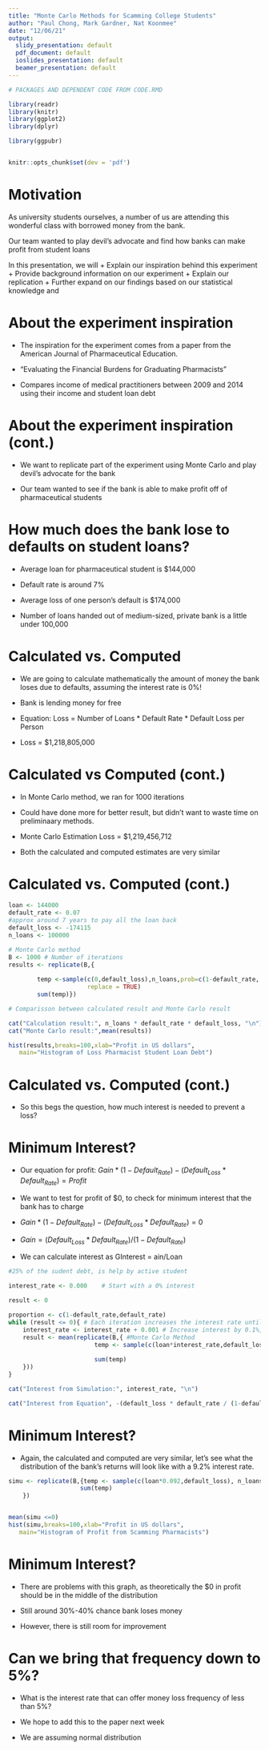 ```yaml
---
title: "Monte Carlo Methods for Scamming College Students"
author: "Paul Chong, Mark Gardner, Nat Koonmee"
date: "12/06/21"
output:
  slidy_presentation: default
  pdf_document: default
  ioslides_presentation: default
  beamer_presentation: default
---
```


```r

# PACKAGES AND DEPENDENT CODE FROM CODE.RMD

library(readr)
library(knitr)
library(ggplot2)
library(dplyr)

library(ggpubr)


knitr::opts_chunk$set(dev = 'pdf')

```



# Motivation

As university students ourselves, a number of us are attending this wonderful class with borrowed money from the bank.

Our team wanted to play devil's advocate and find how banks can make profit from student loans

In this presentation, we will
+ Explain our inspiration behind this experiment
+ Provide background information on our experiment
+ Explain our replication
+ Further expand on our findings based on our statistical knowledge and 

# About the experiment inspiration

+ The inspiration for the experiment comes from a paper from the American Journal of Pharmaceutical Education.

+ "Evaluating the Financial Burdens for Graduating Pharmacists"

+ Compares income of medical practitioners between 2009 and 2014 using their income and student loan debt

# About the experiment inspiration (cont.)

+ We want to replicate part of the experiment using Monte Carlo and play devil's advocate for the bank

+ Our team wanted to see if the bank is able to make profit off of pharmaceutical students

# How much does the bank lose to defaults on student loans?

+ Average loan for pharmaceutical student is $144,000

+ Default rate is around 7%

+ Average loss of one person's default is $174,000

+ Number of loans handed out of medium-sized, private bank is a little under 100,000

# Calculated vs. Computed

+ We are going to calculate mathematically the amount of money the bank loses due to defaults, assuming the interest rate is 0%!

+ Bank is lending money for free

+ Equation: Loss = Number of Loans * Default Rate * Default Loss per Person

+ Loss = $1,218,805,000

# Calculated vs Computed (cont.)

+ In Monte Carlo method, we ran for 1000 iterations

+ Could have done more for better result, but didn't want to waste time on preliminaary methods. 

+ Monte Carlo Estimation Loss = $1,219,456,712

+ Both the calculated and computed estimates are very similar

# Calculated vs. Computed (cont.)

```r
loan <- 144000
default_rate <- 0.07
#approx around 7 years to pay all the loan back
default_loss <- -174115
n_loans <- 100000

# Monte Carlo method 
B <- 1000 # Number of iterations 
results <- replicate(B,{ 
    
        temp <-sample(c(0,default_loss),n_loans,prob=c(1-default_rate, default_rate),
                      replace = TRUE) 
        sum(temp)})

# Comparisson between calculated result and Monte Carlo result

cat("Calculation result:", n_loans * default_rate * default_loss, "\n")
cat("Monte Carlo result:",mean(results))
```

```r
hist(results,breaks=100,xlab="Profit in US dollars", 
   main="Histogram of Loss Pharmacist Student Loan Debt")
```

# Calculated vs. Computed (cont.)

+ So this begs the question, how much interest is needed to prevent a loss?

# Minimum Interest?

+ Our equation for profit: $Gain * (1 - Default_{Rate}) - (Default_{Loss} * Default_{Rate}) = Profit$

+ We want to test for profit of $0, to check for minimum interest that the bank has to charge

+ $Gain * (1 - Default_{Rate}) - (Default_{Loss} * Default_{Rate}) = 0$

+ $Gain = (Default_{Loss} * Default_{Rate}) / (1 - Default_{Rate})$

+ We can calculate interest as GInterest = ain/Loan

```r
#25% of the sudent debt, is help by active student

interest_rate <- 0.000    # Start with a 0% interest

result <- 0

proportion <- c(1-default_rate,default_rate)
while (result <= 0){ # Each iteration increases the interest rate until the bank's profit is greater than $0.
    interest_rate <- interest_rate + 0.001 # Increase interest by 0.1%, to find the interest rate to to set the profit to zero 
    result <- mean(replicate(B,{ #Monte Carlo Method
                        temp <- sample(c(loan*interest_rate,default_loss), n_loans, prob = proportion, replace = TRUE)
                        
                        sum(temp)
    }))
}

cat("Interest from Simulation:", interest_rate, "\n")

cat("Interest from Equation", -(default_loss * default_rate / (1-default_rate))/loan)

```

# Minimum Interest? 

+ Again, the calculated and computed are very similar, let's see what the distribution of the bank's returns will look like with a 9.2% interest rate. 

```r
simu <- replicate(B,{temp <- sample(c(loan*0.092,default_loss), n_loans, prob = proportion, replace = TRUE)
                    sum(temp)
    })


mean(simu <=0)
hist(simu,breaks=100,xlab="Profit in US dollars", 
   main="Histogram of Profit from Scamming Pharmacists")


```

# Minimum Interest?

+ There are problems with this graph, as theoretically the $0 in profit should be in the middle of the distribution

+ Still around 30%-40% chance bank loses money

+ However, there is still room for improvement

# Can we bring that frequency down to 5%?

+ What is the interest rate that can offer money loss frequency of less than 5%?

+ We hope to add this to the paper next week

+ We are assuming normal distribution




























